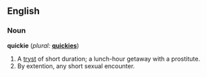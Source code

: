 ==English==

===Noun===
'''quickie'''  (''plural:'' '''[[quickies]]''')
# A [[tryst]] of short duration; a lunch-hour getaway with a prostitute.
# By extention, any short sexual encounter.